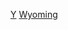 {{United States topic|prefix=:Category:各年}}
{{Commons category|Wyoming by year}}
[[Category:懷俄明州各時期歷史|Y]]
[[Category:美国各州各年|Wyoming]]